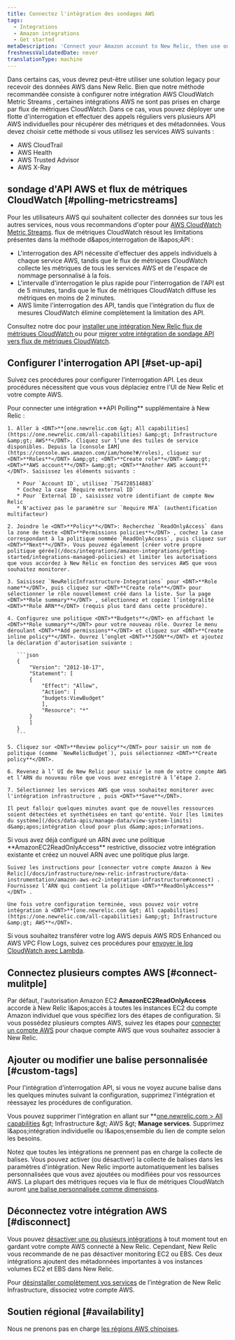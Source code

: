 ```yaml
---
title: Connectez l'intégration des sondages AWS
tags:
  - Integrations
  - Amazon integrations
  - Get started
metaDescription: 'Connect your Amazon account to New Relic, then use our infrastructure monitoring services with your AWS integrations.'
freshnessValidatedDate: never
translationType: machine
---
```


Dans certains cas, vous devrez peut-être utiliser une solution legacy pour recevoir des données AWS dans New Relic. Bien que notre méthode recommandée consiste à configurer notre intégration AWS CloudWatch Metric Streams , certaines intégrations AWS ne sont pas prises en charge par flux de métriques CloudWatch. Dans ce cas, vous pouvez déployer une flotte d'interrogation et effectuer des appels réguliers vers plusieurs API AWS individuelles pour récupérer des métriques et des métadonnées. Vous devez choisir cette méthode si vous utilisez les services AWS suivants :

* AWS CloudTrail
* AWS Health
* AWS Trusted Advisor
* AWS X-Ray

## sondage d'API AWS et flux de métriques CloudWatch [#polling-metricstreams]

Pour les utilisateurs AWS qui souhaitent collecter des données sur tous les autres services, nous vous recommandons d'opter pour [AWS CloudWatch Metric Streams](https://docs.aws.amazon.com/AmazonCloudWatch/latest/monitoring/CloudWatch-Metric-Streams.html). flux de métriques CloudWatch résout les limitations présentes dans la méthode d&amp;apos;interrogation de l&amp;apos;API :

* L'interrogation des API nécessite d'effectuer des appels individuels à chaque service AWS, tandis que le flux de métriques CloudWatch collecte les métriques de tous les services AWS et de l'espace de nommage personnalisé à la fois.
* L'intervalle d'interrogation le plus rapide pour l'interrogation de l'API est de 5 minutes, tandis que le flux de métriques CloudWatch diffuse les métriques en moins de 2 minutes.
* AWS limite l'interrogation des API, tandis que l'intégration du flux de mesures CloudWatch élimine complètement la limitation des API.

Consultez notre doc pour [installer une intégration New Relic flux de métriques CloudWatch ](/install/aws-cloudwatch)ou pour [migrer votre intégration de sondage API vers flux de métriques CloudWatch](/install/aws-cloudwatch/?task=migrate).

## Configurer l'interrogation API [#set-up-api]

Suivez ces procédures pour configurer l’interrogation API. Les deux procédures nécessitent que vous vous déplaciez entre l'UI de New Relic et votre compte AWS.

<CollapserGroup>
  <Collapser id="setup-individual" title="Connecter l'intégration AWS individuelle à New Relic">
    Pour connecter une intégration <DNT>**API Polling**</DNT> supplémentaire à New Relic :

    1. Aller à <DNT>**[one.newrelic.com &gt; All capabilities](https://one.newrelic.com/all-capabilities) &amp;gt; Infrastructure &amp;gt; AWS**</DNT>. Cliquez sur l’une des tuiles de service disponibles. Depuis la [console IAM](https://console.aws.amazon.com/iam/home?#/roles), cliquez sur <DNT>**Roles**</DNT> &amp;gt; <DNT>**Create role**</DNT> &amp;gt; <DNT>**AWS account**</DNT> &amp;gt; <DNT>**Another AWS account**</DNT>. Saisissez les éléments suivants :

       * Pour `Account ID`, utilisez `754728514883`
       * Cochez la case `Require external ID`
       * Pour `External ID`, saisissez votre identifiant de compte New Relic
       * N'activez pas le paramètre sur `Require MFA` (authentification multifacteur)

    2. Joindre le <DNT>**Policy**</DNT>: Recherchez `ReadOnlyAccess` dans la zone de texte <DNT>**Permissions policies**</DNT> , cochez la case correspondant à la politique nommée `ReadOnlyAccess`, puis cliquez sur <DNT>**Next**</DNT>. Vous pouvez également [créer votre propre politique gérée](/docs/integrations/amazon-integrations/getting-started/integrations-managed-policies) et limiter les autorisations que vous accordez à New Relic en fonction des services AWS que vous souhaitez monitorer.

    3. Saisissez `NewRelicInfrastructure-Integrations` pour <DNT>**Role name**</DNT>, puis cliquez sur <DNT>**Create role**</DNT> pour sélectionner le rôle nouvellement créé dans la liste. Sur la page <DNT>**Role summary**</DNT> , sélectionnez et copiez l’intégralité <DNT>**Role ARN**</DNT> (requis plus tard dans cette procédure).

    4. Configurez une politique <DNT>**Budgets**</DNT> en affichant le <DNT>**Role summary**</DNT> pour votre nouveau rôle. Ouvrez le menu déroulant <DNT>**Add permissions**</DNT> et cliquez sur <DNT>**Create inline policy**</DNT>. Ouvrez l’onglet <DNT>**JSON**</DNT> et ajoutez la déclaration d’autorisation suivante :

       ```json
       {
           "Version": "2012-10-17",
           "Statement": [
           {
               "Effect": "Allow",
               "Action": [
               "budgets:ViewBudget"
               ],
               "Resource": "*"
           }
           ]
       }
       ```

    5. Cliquez sur <DNT>**Review policy**</DNT> pour saisir un nom de politique (comme `NewRelicBudget`), puis sélectionnez <DNT>**Create policy**</DNT>.

    6. Revenez à l’ UI de New Relic pour saisir le nom de votre compte AWS et l’ARN du nouveau rôle que vous avez enregistré à l’étape 2.

    7. Sélectionnez les services AWS que vous souhaitez monitorer avec l'intégration infrastructure , puis <DNT>**Save**</DNT>.

    Il peut falloir quelques minutes avant que de nouvelles ressources soient détectées et synthétisées en tant qu'entité. Voir [les limites du système](/docs/data-apis/manage-data/view-system-limits) d&amp;apos;intégration cloud pour plus d&amp;apos;informations.
  </Collapser>

  <Collapser id="setup-multiple" title="Connecter plusieurs intégrations AWS à New Relic">
    Si vous avez déjà configuré un ARN avec une politique <DNT>**AmazonEC2ReadOnlyAccess**</DNT> restrictive, dissociez votre intégration existante et créez un nouvel ARN avec une politique plus large.

    Suivez les instructions pour [connecter votre compte Amazon à New Relic](/docs/infrastructure/new-relic-infrastructure/data-instrumentation/amazon-aws-ec2-integration-infrastructure#connect) . Fournissez l’ARN qui contient la politique <DNT>**ReadOnlyAccess**</DNT> .

    Une fois votre configuration terminée, vous pouvez voir votre intégration à <DNT>**[one.newrelic.com &gt; All capabilities](https://one.newrelic.com/all-capabilities) &amp;gt; Infrastructure &amp;gt; AWS**</DNT>.
  </Collapser>
</CollapserGroup>

Si vous souhaitez transférer votre log AWS depuis AWS RDS Enhanced ou AWS VPC Flow Logs, suivez ces procédures pour [envoyer le log CloudWatch avec Lambda](/docs/logs/forward-logs/aws-lambda-sending-cloudwatch-logs).

## Connectez plusieurs comptes AWS [#connect-mulitple]

Par défaut, l'autorisation Amazon EC2 <DNT>**AmazonEC2ReadOnlyAccess**</DNT> accorde à New Relic l&amp;apos;accès à toutes les instances EC2 du compte Amazon individuel que vous spécifiez lors des étapes de configuration. Si vous possédez plusieurs comptes AWS, suivez les étapes pour [connecter un compte AWS](#setup-individual) pour chaque compte AWS que vous souhaitez associer à New Relic.

## Ajouter ou modifier une balise personnalisée [#custom-tags]

Pour l'intégration d'interrogation API, si vous ne voyez aucune balise dans les quelques minutes suivant la configuration, supprimez l'intégration et réessayez les procédures de configuration.

Vous pouvez supprimer l'intégration en allant sur <DNT>\*\*[one.newrelic.com &gt; All capabilities](https://one.newrelic.com/all-capabilities) &amp;gt; Infrastructure &amp;gt; AWS &amp;gt; **Manage services**</DNT>. Supprimez l&amp;apos;intégration individuelle ou l&amp;apos;ensemble du lien de compte selon les besoins.

Notez que toutes les intégrations ne prennent pas en charge la collecte de balises. Vous pouvez activer (ou désactiver) la collecte de balises dans les paramètres d'intégration. New Relic importe automatiquement les balises personnalisées que vous avez ajoutées ou modifiées pour vos ressources AWS. La plupart des métriques reçues via le flux de métriques CloudWatch auront [une balise personnalisée comme dimensions](/docs/integrations/amazon-integrations/aws-integrations-list/aws-metric-stream/#tags-collection).

## Déconnectez votre intégration AWS [#disconnect]

Vous pouvez [désactiver une ou plusieurs intégrations](/docs/infrastructure/install-infrastructure-agent/update-or-uninstall/uninstall-infrastructure-integrations/#uninstall-aws) à tout moment tout en gardant votre compte AWS connecté à New Relic. Cependant, New Relic vous recommande de ne pas désactiver monitoring EC2 ou EBS. Ces deux intégrations ajoutent des métadonnées importantes à vos instances volumes EC2 et EBS dans New Relic.

Pour [désinstaller complètement vos services](/docs/infrastructure/new-relic-infrastructure/installation/uninstall-infrastructure-agent#unlink-aws) de l’intégration de New Relic Infrastructure, dissociez votre compte AWS.

## Soutien régional [#availability]

Nous ne prenons pas en charge [les régions AWS chinoises](/docs/integrations/amazon-integrations/troubleshooting/invalid-principal-error-unsupported-aws-regions).